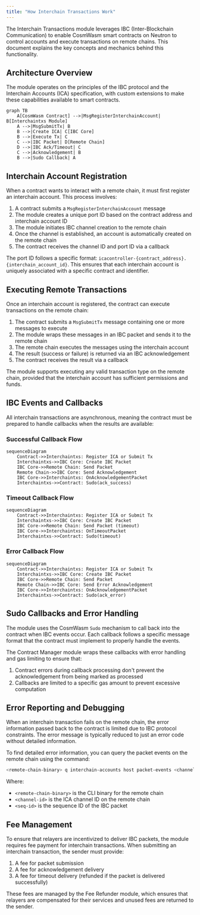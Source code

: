 ```yaml
---
title: "How Interchain Transactions Work"
---
```


The Interchain Transactions module leverages IBC (Inter-Blockchain Communication) to enable CosmWasm smart contracts on Neutron to control accounts and execute transactions on remote chains. This document explains the key concepts and mechanics behind this functionality.

## Architecture Overview

The module operates on the principles of the IBC protocol and the Interchain Accounts (ICA) specification, with custom extensions to make these capabilities available to smart contracts.

```mermaid
graph TB
    A[CosmWasm Contract] -->|MsgRegisterInterchainAccount| B[Interchaintxs Module]
    A -->|MsgSubmitTx| B
    B -->|Create ICA| C[IBC Core]
    B -->|Execute Tx| C
    C -->|IBC Packet| D[Remote Chain]
    D -->|IBC Ack/Timeout| C
    C -->|Acknowledgement| B
    B -->|Sudo Callback| A
```

## Interchain Account Registration

When a contract wants to interact with a remote chain, it must first register an interchain account. This process involves:

1. A contract submits a `MsgRegisterInterchainAccount` message
2. The module creates a unique port ID based on the contract address and interchain account ID
3. The module initiates IBC channel creation to the remote chain
4. Once the channel is established, an account is automatically created on the remote chain
5. The contract receives the channel ID and port ID via a callback

The port ID follows a specific format: `icacontroller-{contract_address}.{interchain_account_id}`. This ensures that each interchain account is uniquely associated with a specific contract and identifier.

## Executing Remote Transactions

Once an interchain account is registered, the contract can execute transactions on the remote chain:

1. The contract submits a `MsgSubmitTx` message containing one or more messages to execute
2. The module wraps these messages in an IBC packet and sends it to the remote chain
3. The remote chain executes the messages using the interchain account
4. The result (success or failure) is returned via an IBC acknowledgement
5. The contract receives the result via a callback

The module supports executing any valid transaction type on the remote chain, provided that the interchain account has sufficient permissions and funds.

## IBC Events and Callbacks

All interchain transactions are asynchronous, meaning the contract must be prepared to handle callbacks when the results are available:

### Successful Callback Flow

```mermaid
sequenceDiagram
    Contract->>Interchaintxs: Register ICA or Submit Tx
    Interchaintxs->>IBC Core: Create IBC Packet
    IBC Core->>Remote Chain: Send Packet
    Remote Chain->>IBC Core: Send Acknowledgement
    IBC Core->>Interchaintxs: OnAcknowledgementPacket
    Interchaintxs->>Contract: Sudo(ack_success)
```

### Timeout Callback Flow

```mermaid
sequenceDiagram
    Contract->>Interchaintxs: Register ICA or Submit Tx
    Interchaintxs->>IBC Core: Create IBC Packet
    IBC Core->>Remote Chain: Send Packet (timeout)
    IBC Core->>Interchaintxs: OnTimeoutPacket
    Interchaintxs->>Contract: Sudo(timeout)
```

### Error Callback Flow

```mermaid
sequenceDiagram
    Contract->>Interchaintxs: Register ICA or Submit Tx
    Interchaintxs->>IBC Core: Create IBC Packet
    IBC Core->>Remote Chain: Send Packet
    Remote Chain->>IBC Core: Send Error Acknowledgement
    IBC Core->>Interchaintxs: OnAcknowledgementPacket
    Interchaintxs->>Contract: Sudo(ack_error)
```

## Sudo Callbacks and Error Handling

The module uses the CosmWasm `Sudo` mechanism to call back into the contract when IBC events occur. Each callback follows a specific message format that the contract must implement to properly handle the events.

The Contract Manager module wraps these callbacks with error handling and gas limiting to ensure that:

1. Contract errors during callback processing don't prevent the acknowledgement from being marked as processed
2. Callbacks are limited to a specific gas amount to prevent excessive computation

## Error Reporting and Debugging

When an interchain transaction fails on the remote chain, the error information passed back to the contract is limited due to IBC protocol constraints. The error message is typically reduced to just an error code without detailed information.

To find detailed error information, you can query the packet events on the remote chain using the command:

```bash
<remote-chain-binary> q interchain-accounts host packet-events <channel-id> <seq-id>
```

Where:
- `<remote-chain-binary>` is the CLI binary for the remote chain
- `<channel-id>` is the ICA channel ID on the remote chain
- `<seq-id>` is the sequence ID of the IBC packet

## Fee Management

To ensure that relayers are incentivized to deliver IBC packets, the module requires fee payment for interchain transactions. When submitting an interchain transaction, the sender must provide:

1. A fee for packet submission
2. A fee for acknowledgement delivery
3. A fee for timeout delivery (refunded if the packet is delivered successfully)

These fees are managed by the Fee Refunder module, which ensures that relayers are compensated for their services and unused fees are returned to the sender. 